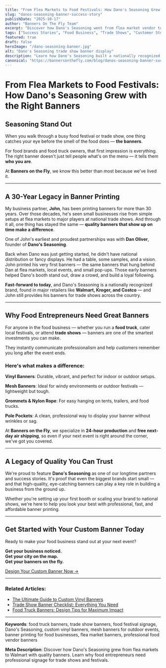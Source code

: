 ```yaml
---
title: "From Flea Markets to Food Festivals: How Dano's Seasoning Grew with the Right Banners"
slug: "danos-seasoning-banner-success-story"
publishDate: "2025-10-17"
author: "Banners On The Fly Team"
excerpt: "Discover how Dano's Seasoning went from flea market vendor to national brand with the help of quality banners. A 30-year partnership story that proves great signage makes a difference."
tags: ["Success Stories", "Food Business", "Trade Shows", "Customer Stories"]
featured: true
draft: false
heroImage: "/dano-seasoning-banner.jpg"
alt: "Dano's Seasoning trade show banner display"
description: "Learn how Dano's Seasoning built a nationally recognized food brand from flea markets to Walmart, Kroger, and Costco — with quality banners every step of the way. A 30-year success story."
canonical: "https://bannersonthefly.com/blog/danos-seasoning-banner-success-story"
---
```


# From Flea Markets to Food Festivals: How Dano's Seasoning Grew with the Right Banners

## Seasoning Stand Out

When you walk through a busy food festival or trade show, one thing catches your eye before the smell of the food does — **the banners**.

For food brands and food truck owners, that first impression is everything. The right banner doesn't just tell people what's on the menu — it tells them **who you are**.

At **Banners on the Fly**, we know this better than most because we've lived it.

---

## A 30-Year Legacy in Banner Printing

My business partner, **John**, has been printing banners for more than 30 years. Over those decades, he's seen small businesses rise from simple setups at flea markets to major players at national trade shows. And through it all, one thing has stayed the same — **quality banners that show up on time make a difference**.

One of John's earliest and proudest partnerships was with **Dan Oliver**, founder of **Dano's Seasoning**.

Back when Dano was just getting started, he didn't have national distribution or fancy displays. He had a table, some samples, and a vision. John printed his very first banners — the same banners that hung behind Dan at flea markets, local events, and small pop-ups. Those early banners helped Dano's booth stand out, draw a crowd, and build a loyal following.

**Fast-forward to today**, and Dano's Seasoning is a nationally recognized brand, found in major retailers like **Walmart, Kroger, and Costco** — and John still provides his banners for trade shows across the country.

---

## Why Food Entrepreneurs Need Great Banners

For anyone in the food business — whether you run a **food truck**, cater local festivals, or attend **trade shows** — banners are one of the smartest investments you can make.

They instantly communicate professionalism and help customers remember you long after the event ends.

### Here's what makes a difference:

**Vinyl Banners**: Durable, vibrant, and perfect for indoor or outdoor setups.

**Mesh Banners**: Ideal for windy environments or outdoor festivals — lightweight but tough.

**Grommets & Nylon Rope**: For easy hanging on tents, trailers, and food trucks.

**Pole Pockets**: A clean, professional way to display your banner without wrinkles or sag.

At **Banners on the Fly**, we specialize in **24-hour production** and **free next-day air shipping**, so even if your next event is right around the corner, we've got you covered.

---

## A Legacy of Quality You Can Trust

We're proud to feature **Dano's Seasoning** as one of our longtime partners and success stories. It's proof that even the biggest brands start small — and that high-quality, eye-catching banners can play a key role in building a business from the ground up.

Whether you're setting up your first booth or scaling your brand to national shows, we're here to help you look your best with professional, fast, and affordable banner printing.

---

## Get Started with Your Custom Banner Today

Ready to make your food business stand out at your next event?

**Get your business noticed.**  
**Get your city on the map.**  
**Get your banners on the fly.**

[Design Your Custom Banner Now →](/design)

---

### Related Articles:
- [The Ultimate Guide to Custom Vinyl Banners](/blog/custom-vinyl-banners-ultimate-guide)
- [Trade Show Banner Checklist: Everything You Need](/blog/trade-show-banner-checklist)
- [Food Truck Banners: Design Tips for Maximum Impact](/blog/restaurant-banners-menu-boards)

---

**Keywords**: food truck banners, trade show banners, food festival signage, Dano's Seasoning, custom vinyl banners, mesh banners for outdoor events, banner printing for food businesses, flea market banners, professional food vendor banners

**Meta Description**: Discover how Dano's Seasoning grew from flea markets to Walmart with quality banners. Learn why food entrepreneurs need professional signage for trade shows and festivals.
